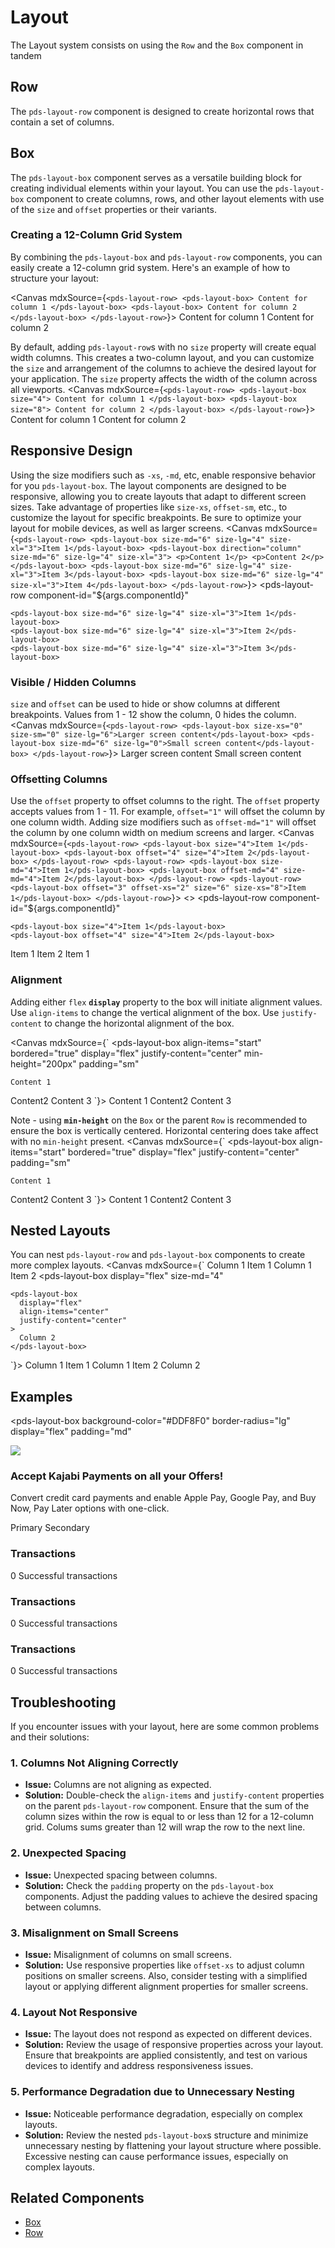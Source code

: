 

<Meta title="Foundations/Layout"/>

# Layout
The Layout system consists on using the `Row` and the `Box` component in tandem

## Row
The `pds-layout-row` component is designed to create horizontal rows that contain a set of columns.

## Box
The `pds-layout-box` component serves as a versatile building block for creating individual elements within your layout. You can use the `pds-layout-box` component to create columns, rows, and other layout elements with use of the `size` and `offset` properties or their variants.

### Creating a 12-Column Grid System
By combining the `pds-layout-box` and `pds-layout-row` components, you can easily create a 12-column grid system. Here's an example of how to structure your layout:

<Canvas mdxSource={`
<pds-layout-row>
  <pds-layout-box>
    Content for column 1
  </pds-layout-box>
  <pds-layout-box>
    Content for column 2
  </pds-layout-box>
</pds-layout-row>
`}>
<pds-layout-row>
  <pds-layout-box>
    Content for column 1
  </pds-layout-box>
  <pds-layout-box>
    Content for column 2
  </pds-layout-box>
</pds-layout-row>
</Canvas>

By default, adding `pds-layout-row`s with no `size` property will create equal width columns. 
This creates a two-column layout, and you can customize the `size` and arrangement of the columns to achieve the desired layout for your application. The `size` property affects the width of the column across all viewports.
<Canvas mdxSource={`
<pds-layout-row>
  <pds-layout-box size="4">
    Content for column 1
  </pds-layout-box>
  <pds-layout-box size="8">
    Content for column 2
  </pds-layout-box>
</pds-layout-row>
`}>
<pds-layout-row>
  <pds-layout-box size="4">
    Content for column 1
  </pds-layout-box>
  <pds-layout-box size="8">
    Content for column 2
  </pds-layout-box>
</pds-layout-row>
</Canvas>

## Responsive Design
Using the size modifiers such as `-xs`, `-md`, etc, enable responsive behavior for you `pds-layout-box`. The layout components are designed to be responsive, allowing you to create layouts that adapt to different screen sizes. Take advantage of properties like `size-xs`, `offset-sm`, etc., to customize the layout for specific breakpoints. Be sure to optimize your layout for mobile devices, as well as larger screens.
<Canvas mdxSource={`
<pds-layout-row>
  <pds-layout-box size-md="6" size-lg="4" size-xl="3">Item 1</pds-layout-box>
  <pds-layout-box direction="column" size-md="6" size-lg="4" size-xl="3">
    <p>Content 1</p>
    <p>Content 2</p>
  </pds-layout-box>
  <pds-layout-box size-md="6" size-lg="4" size-xl="3">Item 3</pds-layout-box>
  <pds-layout-box size-md="6" size-lg="4" size-xl="3">Item 4</pds-layout-box>
</pds-layout-row>
`}>
  <pds-layout-row
    component-id="${args.componentId}" 
  >
    <pds-layout-box size-md="6" size-lg="4" size-xl="3">Item 1</pds-layout-box>
    <pds-layout-box size-md="6" size-lg="4" size-xl="3">Item 2</pds-layout-box>
    <pds-layout-box size-md="6" size-lg="4" size-xl="3">Item 3</pds-layout-box>
  </pds-layout-row>
</Canvas>


### Visible / Hidden Columns
`size` and `offset` can be used to hide or show columns at different breakpoints. Values from 1 - 12 show the column, 0 hides the column.
<Canvas mdxSource={`
<pds-layout-row>
  <pds-layout-box size-xs="0" size-sm="0" size-lg="6">Larger screen content</pds-layout-box>
  <pds-layout-box size-md="6" size-lg="0">Small screen content</pds-layout-box>
</pds-layout-row>
`}>
  <pds-layout-row>
    <pds-layout-box size-xs="0" size-sm="0" size-lg="12">Larger screen content</pds-layout-box>
    <pds-layout-box size-md="12" size-lg="0">Small screen content</pds-layout-box>
  </pds-layout-row>
</Canvas>

### Offsetting Columns
Use the `offset` property to offset columns to the right. The `offset` property accepts values from 1 - 11. For example, `offset="1"` will offset the column by one column width. Adding size modifiers such as `offset-md="1"` will offset the column by one column width on medium screens and larger.
<Canvas mdxSource={`
<pds-layout-row>
  <pds-layout-box size="4">Item 1</pds-layout-box>
  <pds-layout-box offset="4" size="4">Item 2</pds-layout-box>
</pds-layout-row>
<pds-layout-row>
  <pds-layout-box size-md="4">Item 1</pds-layout-box>
  <pds-layout-box offset-md="4" size-md="4">Item 2</pds-layout-box>
</pds-layout-row>
<pds-layout-row>
  <pds-layout-box offset="3" offset-xs="2" size="6" size-xs="8">Item 1</pds-layout-box>
</pds-layout-row>
`}>
<>
  <pds-layout-row
    component-id="${args.componentId}" 
  >
    <pds-layout-box size="4">Item 1</pds-layout-box>
    <pds-layout-box offset="4" size="4">Item 2</pds-layout-box>
  </pds-layout-row>
  <pds-layout-row
    component-id="${args.componentId}" 
  >
    <pds-layout-box size-md="4">Item 1</pds-layout-box>
    <pds-layout-box offset-md="4" size-md="4">Item 2</pds-layout-box>
  </pds-layout-row>
  <pds-layout-row
    component-id="${args.componentId}" 
  >
    <pds-layout-box offset="3" offset-xs="2" size="6" size-xs="8">Item 1</pds-layout-box>
  </pds-layout-row>
</>
</Canvas>

### Alignment
Adding either `flex` **`display`** property to the box will initiate alignment values. Use `align-items` to change the vertical alignment of the box. Use `justify-content` to change the horizontal alignment of the box.

<Canvas mdxSource={`
<pds-layout-row min-height="100px">
  <pds-layout-box
    align-items="start"
    bordered="true"
    display="flex"
    justify-content="center"
    min-height="200px"
    padding="sm"
  >
    Content 1
  </pds-layout-box>
  <pds-layout-box
    align-items="center"
    bordered="true"
    display="flex"
    justify-content="center"
    padding="sm"
  >
    Content2
  </pds-layout-box>
  <pds-layout-box
    align-items="end"
    bordered="true"
    display="flex"
    justify-content="end"
    padding="sm"
  >
    Content 3
  </pds-layout-box>
</pds-layout-row>
`}>
  <pds-layout-row min-height="100px">
    <pds-layout-box
      align-items="start"
      bordered="true"
      display="flex"
      justify-content="center"
      min-height="200px"
      padding="sm"
    >
      Content 1
    </pds-layout-box>
    <pds-layout-box
      align-items="center"
      bordered="true"
      display="flex"
      justify-content="center"
      padding="sm"
    >
      Content2
    </pds-layout-box>
    <pds-layout-box
      align-items="end"
      bordered="true"
      display="flex"
      justify-content="end"
      padding="sm"
    >
      Content 3
    </pds-layout-box>
  </pds-layout-row>
</Canvas>

Note - using **`min-height`** on the `Box` or the parent `Row` is recommended to ensure the box is vertically centered. Horizontal centering does take affect with no `min-height` present.
<Canvas mdxSource={`
<pds-layout-row>
  <pds-layout-box
    align-items="start"
    bordered="true"
    display="flex"
    justify-content="center"
    padding="sm"
  >
    Content 1
  </pds-layout-box>
  <pds-layout-box
    align-items="center"
    bordered="true"
    display="flex"
    justify-content="center"
    padding="sm"
  >
    Content2
  </pds-layout-box>
  <pds-layout-box
    align-items="end"
    bordered="true"
    display="flex"
    justify-content="end"
    padding="sm"
  >
    Content 3
  </pds-layout-box>
</pds-layout-row>
`}>
  <pds-layout-row>
    <pds-layout-box
      align-items="start"
      bordered="true"
      display="flex"
      justify-content="center"
      padding="sm"
    >
      Content 1
    </pds-layout-box>
    <pds-layout-box
      align-items="center"
      bordered="true"
      display="flex"
      justify-content="center"
      padding="sm"
    >
      Content2
    </pds-layout-box>
    <pds-layout-box
      align-items="end"
      bordered="true"
      display="flex"
      justify-content="end"
      padding="sm"
    >
      Content 3
    </pds-layout-box>
  </pds-layout-row>
</Canvas>

## Nested Layouts
You can nest `pds-layout-row` and `pds-layout-box` components to create more complex layouts. 
<Canvas mdxSource={`
<pds-layout-row>
  <pds-layout-box size-md="8">
    <pds-layout-row>
      <pds-layout-box size-xl="6">Column 1 Item 1</pds-layout-box>
      <pds-layout-box size-xl="6">Column 1 Item 2</pds-layout-box>
    </pds-layout-row>
  </pds-layout-box>
  <pds-layout-box
    display="flex"
    size-md="4"
  >
    <pds-layout-box
      display="flex"
      align-items="center"
      justify-content="center"
    >
      Column 2
    </pds-layout-box>
  </pds-layout-box>
</pds-layout-row>
`}>
  <pds-layout-row>
    <pds-layout-box size-md="8">
      <pds-layout-row>
        <pds-layout-box size-xl="6">Column 1 Item 1</pds-layout-box>
        <pds-layout-box size-xl="6">Column 1 Item 2</pds-layout-box>
      </pds-layout-row>
    </pds-layout-box>
    <pds-layout-box
      display="flex"
      size-md="4"
    >
      <pds-layout-box
        display="flex"
        align-items="center"
        justify-content="center"
      >
        Column 2
      </pds-layout-box>
    </pds-layout-box>
  </pds-layout-row>
</Canvas>

## Examples

<pds-layout-box 
  background-color="#DDF8F0"
  border-radius="lg"
  display="flex"
  padding="md"
>
  <pds-layout-row col-gap="16px">
    <pds-layout-box align-items="center" justify-content="center">
      <img src="../src/stories/assets/offers.png" />
    </pds-layout-box>
    <pds-layout-box size-md="9">
      <pds-layout-box direction="column">
        <h3>Accept Kajabi Payments on all your Offers!</h3>
        <p>Convert credit card payments and enable Apple Pay, Google Pay, and Buy Now, Pay Later options with one-click.</p>
        <pds-layout-box gap="sm">
          <pds-button>Primary</pds-button>
          <pds-button variant="secondary">Secondary</pds-button>
        </pds-layout-box>
      </pds-layout-box>
    </pds-layout-box>
  </pds-layout-row>
</pds-layout-box>

<pds-layout-row col-gap="24px">
  <pds-layout-box size-md="4">
    <pds-layout-box
      bordered="true" 
      border-radius="lg"
      direction="column"
      padding="sm"
    >
      <h3>Transactions</h3>
      <pds-layout-box gap="sm" justify-content="space-between">
        <pds-layout-box direction="column">
          <span>0</span>
          <span>Successful transactions</span>
        </pds-layout-box>
        <pds-layout-box auto="true" align-items="center">
          <pds-icon name="caret-right"></pds-icon>
        </pds-layout-box>
      </pds-layout-box>
    </pds-layout-box>
  </pds-layout-box>
  <pds-layout-box size-md="4">
    <pds-layout-box
      bordered="true" 
      border-radius="lg"
      direction="column"
      padding="sm"
    >
      <h3>Transactions</h3>
      <pds-layout-box gap="sm" justify-content="space-between">
        <pds-layout-box direction="column">
          <span>0</span>
          <span>Successful transactions</span>
        </pds-layout-box>
        <pds-layout-box auto="true" align-items="center">
          <pds-icon name="caret-right"></pds-icon>
        </pds-layout-box>
      </pds-layout-box>
    </pds-layout-box>
  </pds-layout-box>
  <pds-layout-box size-md="4">
    <pds-layout-box
      bordered="true" 
      border-radius="lg"
      direction="column"
      padding="sm"
    >
      <h3>Transactions</h3>
      <pds-layout-box gap="sm" justify-content="space-between">
        <pds-layout-box direction="column">
          <span>0</span>
          <span>Successful transactions</span>
        </pds-layout-box>
        <pds-layout-box auto="true" align-items="center">
          <pds-icon name="caret-right"></pds-icon>
        </pds-layout-box>
      </pds-layout-box>
    </pds-layout-box>
  </pds-layout-box>
</pds-layout-row>

## Troubleshooting

If you encounter issues with your layout, here are some common problems and their solutions:

### 1. Columns Not Aligning Correctly
  - **Issue:** Columns are not aligning as expected.
  - **Solution:** Double-check the `align-items` and `justify-content` properties on the parent `pds-layout-row` component. Ensure that the sum of the column sizes within the row is equal to or less than 12 for a 12-column grid. Colums sums greater than 12 will wrap the row to the next line.

### 2. Unexpected Spacing
  - **Issue:** Unexpected spacing between columns.
  - **Solution:** Check the `padding` property on the `pds-layout-box` components. Adjust the padding values to achieve the desired spacing between columns.

### 3. **Misalignment on Small Screens**
  - **Issue:** Misalignment of columns on small screens.
  - **Solution:** Use responsive properties like `offset-xs` to adjust column positions on smaller screens. Also, consider testing with a simplified layout or applying different alignment properties for smaller screens.

### 4. **Layout Not Responsive**
  - **Issue:** The layout does not respond as expected on different devices.
  - **Solution:** Review the usage of responsive properties across your layout. Ensure that breakpoints are applied consistently, and test on various devices to identify and address responsiveness issues.

### 5. **Performance Degradation due to Unnecessary Nesting**
  - **Issue:** Noticeable performance degradation, especially on complex layouts.
  - **Solution:** Review the nested `pds-layout-box`s structure and minimize unnecessary nesting by flattening your layout structure where possible. Excessive nesting can cause performance issues, especially on complex layouts.

## Related Components
- [Box](/docs/components-box--docs)
- [Row](/docs/components-row--docs)
